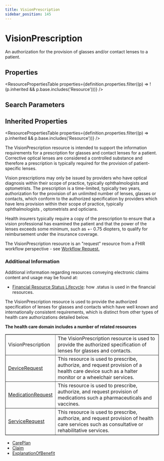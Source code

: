 ```yaml
---
title: VisionPrescription
sidebar_position: 145
---
```



# VisionPrescription

An authorization for the provision of glasses and/or contact lenses to a patient.

<Tabs queryString="section">
  <TabItem value="schema" label="Schema" default>

## Properties

<ResourcePropertiesTable
  properties={definition.properties.filter((p) => !(p.inherited && p.base.includes('Resource')))}
/>

## Search Parameters

<SearchParamsTable searchParams={definition.searchParameters} />

## Inherited Properties

<ResourcePropertiesTable properties={definition.properties.filter((p) => p.inherited && p.base.includes('Resource'))} />

  </TabItem>
  <TabItem value="usage" label="Usage">
<div> <p> The <Link to="/docs/api/fhir/resources/visionprescription">VisionPrescription</Link> resource is intended to support the information requirements for a prescription for glasses and contact lenses for a patient. Corrective optical lenses are considered a controlled substance and therefore a prescription is typically required for the provision of  patient-specific lenses.   </p> <p> Vision prescriptions may only be issued by providers who have optical diagnosis within their scope of practice, typically ophthalmologists   and optometrists. The prescription is a time-limited, typically two years, authorization for the provision of an unlimited number of lenses,  glasses or contacts, which conform to the authorized specification by providers which have lens provision within their scope of practice, typically ophthalmologists   , optometrists and opticians.  </p> <p>Health insurers typically require a copy of the prescription to ensure that a vision professional has examined the patient and that the  power of the lenses exceeds some minimum, such as +- 0.75 diopters, to qualify for reimbursement under the insurance coverage.</p> <p>The <Link to="/docs/api/fhir/resources/visionprescription">VisionPrescription</Link> resource is an "request" resource from a FHIR workflow perspective - see <a href="https://www.hl7.org/fhir/workflow.html#request">Workflow Request.</a></p> <h3 class="self-link-parent"> Additional Information <a href="https://www.hl7.org/fhir/visionprescription.html#12.16.1.1" title="link to here" class="self-link"></a></h3> <p> Additional information regarding resources conveying electronic claims content and usage may be found at: </p> <ul> <li><a href="https://www.hl7.org/fhir/financial-module.html#resource-status">Financial Resource Status Lifecycle</a>: how .status is used in the financial resources.</li> </ul> </div>
  </TabItem>
  <TabItem value="relationships" label="Relationships">
<div> <a name="bnr"></a> <p>The <Link to="/docs/api/fhir/resources/visionprescription">VisionPrescription</Link> resource is used to provide the authorized specification of lenses for glasses and contacts which  have well known and internationally consistent requirements, which is distinct from other types of health care authorizations detailed below. </p> <b>The health care domain includes a number of related resources</b> <table border="1" cellpadding="1" cellspacing="2" frame="box"> <tbody><tr> <td>VisionPrescription</td> <td>The <Link to="/docs/api/fhir/resources/visionprescription">VisionPrescription</Link> resource is used to provide the authorized specification of lenses for glasses and contacts.</td> </tr> <tr> <td><a href="/docs/api/fhir/resources/devicerequest">DeviceRequest</a></td> <td>This resource is used to prescribe, authorize, and request provision of a health care device such as a halter monitor or a wheelchair services. </td> </tr> <tr> <td><a href="/docs/api/fhir/resources/medicationrequest">MedicationRequest</a></td> <td>This resource is used to prescribe, authorize, and request provision of medications such a pharmaceuticals and vaccines. </td> </tr> <tr> <td><a href="/docs/api/fhir/resources/servicerequest">ServiceRequest</a></td> <td>This resource is used to prescribe, authorize, and request provision of health care services such as consultative or rehabilitative services. </td> </tr> </tbody></table> </div>
  </TabItem>

  <TabItem value="referencedBy" label="Referenced By">
<ul><li><a href="/docs/api/fhir/resources/careplan">CarePlan</a></li>
<li><a href="/docs/api/fhir/resources/claim">Claim</a></li>
<li><a href="/docs/api/fhir/resources/explanationofbenefit">ExplanationOfBenefit</a></li></ul>
  </TabItem>
</Tabs>

